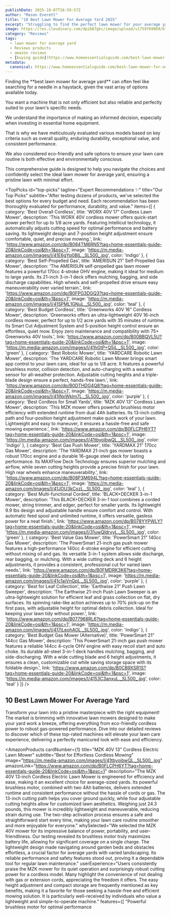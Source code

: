 ```yaml
---
publishDate: 2025-10-07T16:59:57Z
author: "Mason Everett"
title: "10 Best Lawn Mower For Average Yard 2025"
excerpt: "Struggling to find the perfect lawn mower for your average yard? We have thoroughly tested top models to help you choose the ideal solution for a beautifully manicured lawn effortlessly."
image: https://res.cloudinary.com/dpib87gkc/image/upload/v1759769969/blog_image_1759769969_jagubt.webp
category: "Reviews"
tags:
  - lawn mower for average yard
  - Reviews products
  - amazon reviews
  - [buying guide](https://www.homeessentialsguide.com/best-lawn-mower-for-tiny-yard)
metadata:
  canonical: https://www.homeessentialsguide.com/best-lawn-mower-for-average-yard
---
```



<p>Finding the **best lawn mower for average yard** can often feel like searching for a needle in a haystack, given the vast array of options available today.</p>
<p>You want a machine that is not only efficient but also reliable and perfectly suited to your lawn's specific needs.</p>
<p>We understand the importance of making an informed decision, especially when investing in essential home equipment.</p>
<p>That is why we have meticulously evaluated various models based on key criteria such as overall quality, enduring durability, exceptional value, and consistent performance.</p>
<p>We also considered eco-friendly and safe options to ensure your lawn care routine is both effective and environmentally conscious.</p>
<p>This comprehensive guide is designed to help you navigate the choices and confidently select the ideal lawn mower for average yard, ensuring a pristine lawn with minimal effort.</p>

<TopPicks
  id="top-picks"
  tagline="Expert Recommendations ✨"
  title="Our Top Picks"
  subtitle="After testing dozens of products, we've selected the best options for every budget and need. Each recommendation has been thoroughly evaluated for performance, durability, and value."
  items={[
    {
      category: 'Best Overall Cordless',
      title: 'WORX 40V 17” Cordless Lawn Mower',
      description: 'This WORX 40V cordless mower offers quick-start power perfect for up to 1/8 acre yards. Featuring Intellicut technology, it automatically adjusts cutting speed for optimal performance and battery saving. Its lightweight design and 7-position height adjustment ensure comfortable, quiet, and precise mowing.',
      link: 'https://www.amazon.com/dp/B084TM6RN5?tag=home-essentials-guide-20&linkCode=osi&th=1&psc=1',
      image: 'https://m.media-amazon.com/images/I/41E6gYp0BlL._SL500_.jpg',
      color: 'indigo'
    },
    {
      category: 'Best Self-Propelled Gas',
      title: 'AMERISUN 21” Self-Propelled Gas Mower',
      description: 'The AMERISUN self-propelled gas lawn mower features a powerful 170cc 4-stroke OHV engine, making it ideal for medium to large yards. Its 21-inch 3-in-1 deck offers mulching, bagging, and side discharge capabilities. High wheels and self-propelled drive ensure easy maneuverability over varied terrain.',
      link: 'https://www.amazon.com/dp/B0FPG3DGQ3?tag=home-essentials-guide-20&linkCode=osi&th=1&psc=1',
      image: 'https://m.media-amazon.com/images/I/41SPML1GNuL._SL500_.jpg',
      color: 'teal'
    },
    {
      category: 'Best Budget Cordless',
      title: 'Greenworks 40V 16” Cordless Mower',
      description: 'Greenworks offers an ultra-lightweight 40V 16-inch cordless mower, perfect for up to 1/2 acre yards with 35 minutes of runtime. Its Smart Cut Adjustment System and 5-position height control ensure an effortless, quiet mow. Enjoy zero maintenance and compatibility with 75+ Greenworks 40V tools.',
      link: 'https://www.amazon.com/dp/B00BBQVL5U?tag=home-essentials-guide-20&linkCode=osi&th=1&psc=1',
      image: 'https://m.media-amazon.com/images/I/41hGtP+Q5jL._SL500_.jpg',
      color: 'green'
    },
    {
      category: 'Best Robotic Mower',
      title: 'YARDCARE Robotic Lawn Mower',
      description: 'The YARDCARE Robotic Lawn Mower brings smart app control to your lawn care, ideal for up to 1/8 acre. It features a powerful brushless motor, collision detection, and auto-charging with a weather sensor for all-weather protection. Adjustable cutting heights and a triple-blade design ensure a perfect, hands-free lawn.',
      link: 'https://www.amazon.com/dp/B0DTHDG4Q8?tag=home-essentials-guide-20&linkCode=osi&th=1&psc=1',
      image: 'https://m.media-amazon.com/images/I/41INxWkIm7L._SL500_.jpg',
      color: 'purple'
    },
    {
      category: 'Best Cordless for Small Yards',
      title: 'MZK 40V 13” Cordless Lawn Mower',
      description: 'This MZK mower offers powerful brushless motor efficiency with extended runtime from dual 4Ah batteries. Its 13-inch cutting path and four-position height adjustment make quick work of your lawn. Lightweight and easy to maneuver, it ensures a hassle-free and safe mowing experience.',
      link: 'https://www.amazon.com/dp/B0FLCPH6YT?tag=home-essentials-guide-20&linkCode=osi&th=1&psc=1',
      image: 'https://m.media-amazon.com/images/I/41tbyoibwQL._SL500_.jpg',
      color: 'indigo'
    },
    {
      category: 'Best Gas Push Mower',
      title: 'YARDMAX 21” 170cc Gas Mower',
      description: 'The YARDMAX 21-inch gas mower boasts a robust 170cc engine and a durable 16-gauge steel deck for lasting performance. Its MAXFlow Deck Technology ensures superior mulching and airflow, while seven cutting heights provide a precise finish for your lawn. High rear wheels enhance maneuverability.',
      link: 'https://www.amazon.com/dp/B08P3M694L?tag=home-essentials-guide-20&linkCode=osi&th=1&psc=1',
      image: 'https://m.media-amazon.com/images/I/41JOU3kCxzL._SL500_.jpg',
      color: 'teal'
    },
    {
      category: 'Best Multi-functional Corded',
      title: 'BLACK+DECKER 3-in-1 Mower',
      description: 'This BLACK+DECKER 3-in-1 tool combines a corded mower, string trimmer, and edger, perfect for smaller yards. Its lightweight 9.9 lbs design and adjustable handle ensure comfort and control. With automatic feed spool and unlimited runtime, it offers versatile, gasless power for a neat finish.',
      link: 'https://www.amazon.com/dp/B078YYPWLY?tag=home-essentials-guide-20&linkCode=osi&th=1&psc=1',
      image: 'https://m.media-amazon.com/images/I/31uwQldrvyL._SL500_.jpg',
      color: 'green'
    },
    {
      category: 'Best Value Gas Mower',
      title: 'PowerSmart 21” 140cc Gas Mower',
      description: 'The PowerSmart 21-inch gas push mower features a high-performance 140cc 4-stroke engine for efficient cutting without mixing oil and gas. Its versatile 3-in-1 system allows side discharge, rear bagging, or mulching. With a wide cutting deck and 6 height adjustments, it provides a consistent, professional cut for varied lawn needs.',
      link: 'https://www.amazon.com/dp/B0FMDRK3K6?tag=home-essentials-guide-20&linkCode=osi&th=1&psc=1',
      image: 'https://m.media-amazon.com/images/I/41c1aiVnQpL._SL500_.jpg',
      color: 'purple'
    },
    {
      category: 'Best for Leaf Collection',
      title: 'Earthwise 21” Push Lawn Sweeper',
      description: 'The Earthwise 21-inch Push Lawn Sweeper is an ultra-lightweight solution for efficient leaf and grass collection on flat, dry surfaces. Its spinning rake-like action achieves up to 70% pick-up on the first pass, with adjustable height for optimal debris collection. Ideal for keeping your lawn tidy without power.',
      link: 'https://www.amazon.com/dp/B077968RL6?tag=home-essentials-guide-20&linkCode=osi&th=1&psc=1',
      image: 'https://m.media-amazon.com/images/I/417iLeohAOL._SL500_.jpg',
      color: 'indigo'
    },
    {
      category: 'Best Budget Gas Mower (Alternative)',
      title: 'PowerSmart 21” 144cc Gas Mower',
      description: 'This PowerSmart 21-inch gas push mower features a reliable 144cc 4-cycle OHV engine with easy recoil start and auto choke. Its durable all-steel 3-in-1 deck handles mulching, bagging, and side-discharging. With a wide cutting blade and 6 height adjustments, it ensures a clean, customizable cut while saving storage space with its foldable design.',
      link: 'https://www.amazon.com/dp/B0CB9XSR1S?tag=home-essentials-guide-20&linkCode=osi&th=1&psc=1',
      image: 'https://m.media-amazon.com/images/I/4153C3anxuL._SL500_.jpg',
      color: 'teal'
    }
  ]}
/>

## 10 Best Lawn Mower For Average Yard

Transform your lawn into a pristine masterpiece with the right equipment! The market is brimming with innovative lawn mowers designed to make your yard work a breeze, offering everything from eco-friendly cordless power to robust gas-powered performance. Dive into our detailed reviews to discover which of these top-rated machines will elevate your lawn care experience, delivering a perfectly manicured look with ease and efficiency.

<AmazonProducts
  cardNumber={1}
  title="MZK 40V 13” Cordless Electric Lawn Mower"
  subtitle="Best for Effortless Cordless Mowing"
  image="https://m.media-amazon.com/images/I/41tbyoibwQL._SL500_.jpg"
  amazonLink="https://www.amazon.com/dp/B0FLCPH6YT?tag=home-essentials-guide-20&linkCode=osi&th=1&psc=1"
  description="The MZK 40V 13-inch Cordless Electric Lawn Mower is engineered for efficiency and ease, making it an excellent choice for average-sized yards. Its powerful brushless motor, combined with two 4Ah batteries, delivers extended runtime and consistent performance without the hassle of cords or gas. The 13-inch cutting path helps you cover ground quickly, while four adjustable cutting heights allow for customized lawn aesthetics. Weighing just 24.3 pounds, this mower is incredibly lightweight and maneuverable, reducing strain during use. The two-step activation process ensures a safe and straightforward start every time, making your lawn care routine smoother and more enjoyable for everyone."
  whySelected="We selected the MZK 40V mower for its impressive balance of power, portability, and user-friendliness. Our testing revealed its brushless motor truly maximizes battery life, allowing for significant coverage on a single charge. The lightweight design made navigating around garden beds and obstacles effortless, a crucial factor for average yards with varied landscaping. Its reliable performance and safety features stood out, proving it a dependable tool for regular lawn maintenance."
  userExperience="Users consistently praise the MZK mower for its quiet operation and surprisingly robust cutting power for a cordless model. Many highlight the convenience of not dealing with gas or extension cords, appreciating the freedom it offers. The easy height adjustment and compact storage are frequently mentioned as key benefits, making it a favorite for those seeking a hassle-free and efficient mowing solution. It is particularly well-received by individuals who value a lightweight and simple-to-operate machine."
  features={[
    "Powerful brushless motor for optimal performance
